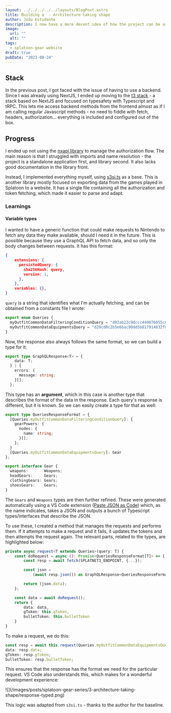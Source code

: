 ```yaml
---
layout: ../../../../../layouts/BlogPost.astro
title: Building a  - Architecture taking shape
author: João Estudante
description: I now have a more decent idea of how the project can be architected, and can play with real data.
image: 
  url: ""
  alt: ""
tags:
  - splatoon-gear-website
draft: true
pubDate: "2023-08-24"
---
```


## Stack

In the previous post, I got faced with the issue of having to use a backend. Since I was
already using NextJS, I ended up moving to the [t3 stack](https://create.t3.gg/) - a stack based on NextJS and focused on typesafety with Typescript and tRPC. This lets me access backend methods from the frontend almost as if I am calling regular Javascript methods - no need to fiddle with fetch, headers, authorization... everything is included and configured out of the box.

## Progress

I ended up not using the [nxapi library](https://github.com/samuelthomas2774/nxapi) to manage the authorization flow. The main reason is that I struggled with imports and name resolution - the project is a standalone application first, and library second. It also lacks good documentation in the library front.

Instead, I implemented everything myself, using [s3si.ts](https://github.com/spacemeowx2/s3si.ts) as a base. This is another library mostly focused on exporting data from the games played in Splatoon to a website. It has a single file containing all the authorization and token fetching, which made it easier to parse and adapt.

### Learnings

#### Variable types

I wanted to have a generic function that could make requests to Nintendo to fetch any data they make available, should I need it in the future. This is possible because they use a GraphQL API to fetch data, and so only the body changes between requests. It has this format:

```json
{
    extensions: {
      persistedQuery: {
        sha256Hash: query,
        version: 1,
      },
    },
    variables: {},
}
```

`query` is a string that identifies what I'm actually fetching, and can be obtained from a constants file I wrote:

```typescript
export enum Queries {
  myOutfitCommonDataFilteringConditionQuery = "d02ab22c9dccc440076055c8baa0fa7a",
  myOutfitCommonDataEquipmentsQuery = "d29cd0c2b5e6bac90dd5b817914832f8"
}
```

Now, the response also always follows the same format, so we can build a type for it:

```typescript
export type GraphQLResponse<T> = {
    data: T;
  } | {
    errors: {
      message: string;
    }[];
  };
```

This type has an **argument**, which in this case is another type that describes the format of the data in the response. Each query's response is different, but it is known. So we can easily create a type for that as well:

```typescript
export type QueriesResponseFormat = {
  [Queries.myOutfitCommonDataFilteringConditionQuery]: {
    gearPowers: {
      nodes: {
        name: string;
      }[];
    };
  } 
  [Queries.myOutfitCommonDataEquipmentsQuery]: Gear
};

export interface Gear {
  weapons:       Weapons;
  headGears:     Gears;
  clothingGears: Gears;
  shoesGears:    Gears;
}
```

The `Gears` and `Weapons` types are then further refined. These were generated automatically using a VS Code extension ([Paste JSON as Code](https://marketplace.visualstudio.com/items?itemName=quicktype.quicktype)) which, as the name indicates, takes a JSON and outputs a bunch of Typescript types/interfaces that describe the JSON.

To use these, I created a method that manages the requests and performs them. If it attempts to make a request and it fails, it updates the tokens and then attempts the request again. The relevant parts, related to the types, are highlighted below:

```typescript
private async request<T extends Queries>(query: T) {
	const doRequest = async (): Promise<QueriesResponseFormat[T]> => {
		const resp = await fetch(SPLATNET3_ENDPOINT, {...});

		const json =
			(await resp.json()) as GraphQLResponse<QueriesResponseFormat[T]>;

		return (json.data);
	};

	const data = await doRequest();
	return {
		data: data,
		gToken: this.gToken,
		bulletToken: this.bulletToken
	}
}
```

To make a request, we do this:

```typescript
const resp = await this.request(Queries.myOutfitCommonDataEquipmentsQuery);
data: resp.data;
gToken: resp.gToken;
bulletToken: resp.bulletToken;
```

This ensures that the response has the format we need for the particular request. VS Code also understands this, which makes for a wonderful development experience:

<div class="flex items-center justify-center">
![](/images/posts/splatoon-gear-series/3-architecture-taking-shape/response-typed.png)
</div>

This logic was adapted from `s3si.ts` - thanks to the author for the baseline.

